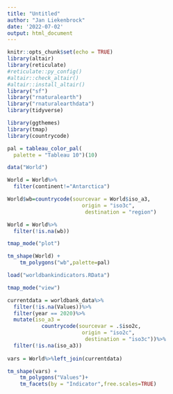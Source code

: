 ```yaml
---
title: "Untitled"
author: "Jan Liekenbrock"
date: '2022-07-02'
output: html_document
---
```


```r
knitr::opts_chunk$set(echo = TRUE)
library(altair)
library(reticulate)
#reticulate::py_config()
#altair::check_altair()
#altair::install_altair()
library("sf")
library("rnaturalearth")
library("rnaturalearthdata")
library(tidyverse)

```

```r
library(ggthemes)
library(tmap)
library(countrycode)

pal = tableau_color_pal(
  palette = "Tableau 10")(10)

data("World")

World = World%>%
  filter(continent!="Antarctica")

World$wb=countrycode(sourcevar = World$iso_a3,
                        origin = "iso3c",
                         destination = "region")

World = World%>%
  filter(!is.na(wb))

tmap_mode("plot")

tm_shape(World) +
    tm_polygons("wb",palette=pal)

```

```r
load("worldbankindicators.RData") 

tmap_mode("view")

currentdata = worldbank_data%>%
  filter(!is.na(Values))%>%
  filter(year == 2020)%>%
  mutate(iso_a3 = 
           countrycode(sourcevar = .$iso2c,
                        origin = "iso2c",
                         destination = "iso3c"))%>%
  filter(!is.na(iso_a3))
  
vars = World%>%left_join(currentdata)

tm_shape(vars) +
    tm_polygons("Values")+
    tm_facets(by = "Indicator",free.scales=TRUE)


```
